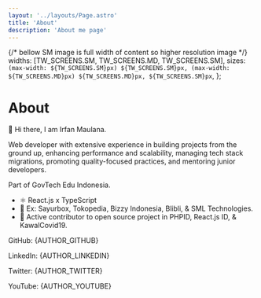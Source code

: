 ```yaml
---
layout: '../layouts/Page.astro'
title: 'About'
description: 'About me page'
---
```





{/* bellow SM image is full width of content so higher resolution image */}
  widths: [TW_SCREENS.SM, TW_SCREENS.MD, TW_SCREENS.SM],
  sizes: `(max-width: ${TW_SCREENS.SM}px) ${TW_SCREENS.SM}px, (max-width: ${TW_SCREENS.MD}px) ${TW_SCREENS.MD}px, ${TW_SCREENS.SM}px`,
};

# About

👋 Hi there, I am Irfan Maulana.

Web developer with extensive experience in building projects from the ground up, enhancing performance and scalability, managing tech stack migrations, promoting quality-focused practices, and mentoring junior developers.

Part of GovTech Edu Indonesia.

- ⚛️ React.js x TypeScript
- 💼 Ex: Sayurbox, Tokopedia, Bizzy Indonesia, Blibli, & SML Technologies.
- 🛟 Active contributor to open source project in PHPID, React.js ID, & KawalCovid19.

<p class="my-1 flex gap-1 flex-col xs:flex-row">
  <label class="font-bold">GitHub:</label>
  <Link href={AUTHOR_GITHUB} target="_blank">{AUTHOR_GITHUB}</Link>
</p>
<p class="my-1 flex gap-1 flex-col xs:flex-row">
  <label class="font-bold">LinkedIn:</label>
  <Link href={AUTHOR_LINKEDIN} target="_blank">{AUTHOR_LINKEDIN}</Link>
</p>
<p class="my-1 flex gap-1 flex-col xs:flex-row">
  <label class="font-bold">Twitter:</label>
  <Link href={AUTHOR_TWITTER} target="_blank">{AUTHOR_TWITTER}</Link>
</p>
<p class="my-1 flex gap-1 flex-col xs:flex-row">
  <label class="font-bold">YouTube:</label>
  <Link href={AUTHOR_YOUTUBE} target="_blank">{AUTHOR_YOUTUBE}</Link>
</p>

